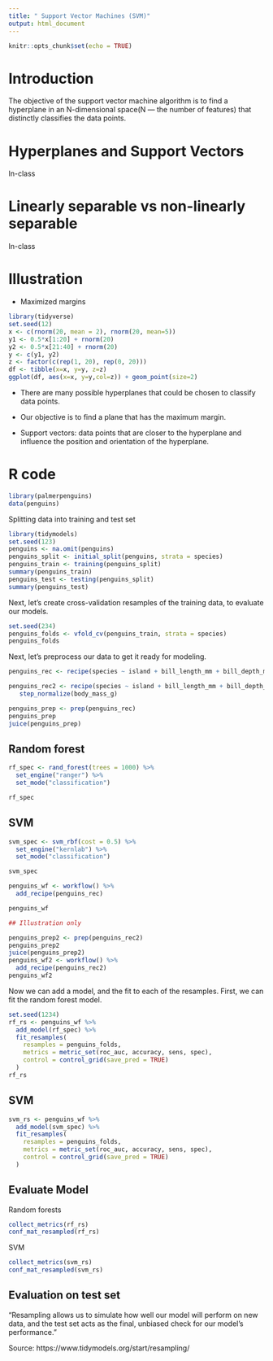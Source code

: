 ```yaml
---
title: " Support Vector Machines (SVM)"
output: html_document
---
```


```r
knitr::opts_chunk$set(echo = TRUE)
```

# Introduction

The objective of the support vector machine algorithm is to find a hyperplane in an N-dimensional space(N — the number of features) that distinctly classifies the data points.

# Hyperplanes and Support Vectors

In-class

# Linearly separable vs non-linearly separable

In-class

\vspace{5cm}

# Illustration

- Maximized margins

```r
library(tidyverse)
set.seed(12)
x <- c(rnorm(20, mean = 2), rnorm(20, mean=5))
y1 <- 0.5*x[1:20] + rnorm(20)
y2 <- 0.5*x[21:40] + rnorm(20)
y <- c(y1, y2)
z <- factor(c(rep(1, 20), rep(0, 20)))
df <- tibble(x=x, y=y, z=z)
ggplot(df, aes(x=x, y=y,col=z)) + geom_point(size=2)
```


- There are many possible hyperplanes that could be chosen to classify data points.

- Our objective is to find a plane that has the maximum margin.

- Support vectors: data points that are closer to the hyperplane and influence the position and orientation of the hyperplane.

# R code

```r
library(palmerpenguins)
data(penguins)

```

Splitting data into training and test set

```r
library(tidymodels)
set.seed(123)
penguins <- na.omit(penguins) 
penguins_split <- initial_split(penguins, strata = species)
penguins_train <- training(penguins_split)
summary(penguins_train)
penguins_test <- testing(penguins_split)
summary(penguins_test)

```


Next, let’s create cross-validation resamples of the training data, to evaluate our models.

```r
set.seed(234)
penguins_folds <- vfold_cv(penguins_train, strata = species)
penguins_folds
```

Next, let’s preprocess our data to get it ready for modeling.

```r
penguins_rec <- recipe(species ~ island + bill_length_mm + bill_depth_mm + flipper_length_mm + body_mass_g + sex, data = penguins_train) 

penguins_rec2 <- recipe(species ~ island + bill_length_mm + bill_depth_mm + flipper_length_mm + body_mass_g + sex, data = penguins_train)  %>%
   step_normalize(body_mass_g)

penguins_prep <- prep(penguins_rec)
penguins_prep
juice(penguins_prep)
```


## Random forest

```r
rf_spec <- rand_forest(trees = 1000) %>%
  set_engine("ranger") %>%
  set_mode("classification")

rf_spec
```

## SVM

```r
svm_spec <- svm_rbf(cost = 0.5) %>%
  set_engine("kernlab") %>%
  set_mode("classification")

svm_spec
```


```r
penguins_wf <- workflow() %>%
  add_recipe(penguins_rec)

penguins_wf
```

```r
## Illustration only

penguins_prep2 <- prep(penguins_rec2)
penguins_prep2
juice(penguins_prep2)
penguins_wf2 <- workflow() %>%
  add_recipe(penguins_rec2)
penguins_wf2
```

Now we can add a model, and the fit to each of the resamples. First, we can fit the random forest model.

```r
set.seed(1234)
rf_rs <- penguins_wf %>%
  add_model(rf_spec) %>%
  fit_resamples(
    resamples = penguins_folds,
    metrics = metric_set(roc_auc, accuracy, sens, spec),
    control = control_grid(save_pred = TRUE)
  )
rf_rs 

```

## SVM

```r
svm_rs <- penguins_wf %>%
  add_model(svm_spec) %>%
  fit_resamples(
    resamples = penguins_folds,
    metrics = metric_set(roc_auc, accuracy, sens, spec),
    control = control_grid(save_pred = TRUE)
  )

```

## Evaluate Model

Random forests

```r
collect_metrics(rf_rs)
conf_mat_resampled(rf_rs)
```

SVM

```r
collect_metrics(svm_rs)
conf_mat_resampled(svm_rs)
```

## Evaluation on test set


"Resampling allows us to simulate how well our model will perform on new data, and the test set acts as the final, unbiased check for our model’s performance."

Source: https://www.tidymodels.org/start/resampling/

